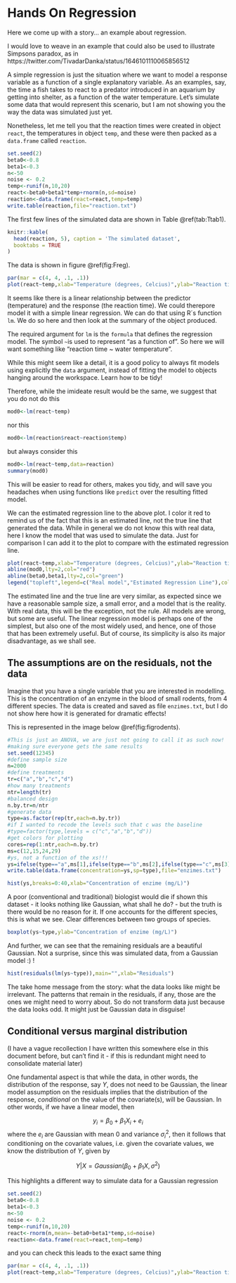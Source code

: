 # Hands On Regression {#handson}

Here we come up with a story... an example about regression.

I would love to weave in an example that could also be used to illustrate Simpsons paradox, as in https://twitter.com/TivadarDanka/status/1646101110065856512

A simple regression is just the situation where we want to model a response variable as a function of a single explanatory variable. As an examples, say, the time a fish takes to react to a predator introduced in an aquarium by getting into shelter, as a function of the water temperature. Let's simulate some data that would represent this scenario, but I am not showing you the way the data was simulated just yet.

Nonetheless, let me tell you that the reaction times were created in object `react`, the temperatures in object `temp`, and these were then packed as a `data.frame` called `reaction`.

```r
set.seed(2)
beta0<-0.8
beta1<-0.3
n<-50
noise <- 0.2
temp<-runif(n,10,20)
react<-beta0+beta1*temp+rnorm(n,sd=noise)
reaction<-data.frame(react=react,temp=temp)
write.table(reaction,file="reaction.txt")
```

The first few lines of the simulated data are shown in Table \@ref(tab:Ttab1).

```r
knitr::kable(
  head(reaction, 5), caption = 'The simulated dataset',
  booktabs = TRUE
)
```

The data is shown in figure \@ref(fig:Freg).


```r
par(mar = c(4, 4, .1, .1))
plot(react~temp,xlab="Temperature (degrees, Celcius)",ylab="Reaction time (seconds)")
```

It seems like there is a linear relationship between the predictor (temperature) and the response (the reaction time). We could therepore model it with a simple linear regression. We can do that using R´s function `lm`. We do so here and then look at the summary of the object produced. 

The required argument for `lm` is the `formula` that defines the regression model. The symbol `~`is used to represent "as a function of". So here we will want something like "reaction time ~ water temperature".

While this might seem like a detail, it is a good policy to always fit models using explicitly the `data` argument, instead of fitting the model to objects hanging around the workspace. Learn how to be tidy!

Therefore, while the imideate result would be the same, we suggest that you do not do this

```r
mod0<-lm(react~temp)
```

nor this

```r
mod0<-lm(reaction$react~reaction$temp)
```

but always consider this

```r
mod0<-lm(react~temp,data=reaction)
summary(mod0)
```

This will be easier to read for others, makes you tidy, and will save you headaches when using functions like `predict` over the resulting fitted model.

We can the estimated regression line to the above plot. I color it red to remind us of the fact that this is an estimated line, not the true line that generated the data. While in general we do not know this with real data, here I know the model that was used to simulate the data. Just for comparison I can add it to the plot to compare with the estimated regression line.


```r
plot(react~temp,xlab="Temperature (degrees, Celcius)",ylab="Reaction time (seconds)")
abline(mod0,lty=2,col="red")
abline(beta0,beta1,lty=2,col="green")
legend("topleft",legend=c("Real model","Estimated Regression Line"),col=c("green","red"),lty=2, inset=0.05)
```

The estimated line and the true line are very similar, as expected since we have a reasonable sample size, a small error, and a model that is the reality. With real data, this will be the exception, not the rule. All models are wrong, but some are useful. The linear regression model is perhaps one of the simplest, but also one of the most widely used, and hence, one of those that has been extremely useful. But of course, its simplicity is also its major disadvantage, as we shall see.

## The assumptions are on the residuals, not the data

Imagine that you have a single variable that you are interested in modelling. This is the concentration of an enzyme in the blood of small rodents, from 4 different species. The data is created and saved as file `enzimes.txt`, but I do not show here how it is generated for dramatic effects!

This is represented in the image below \@ref(fig:figrodents).

```r
#This is just an ANOVA, we are just not going to call it as such now!
#making sure everyone gets the same results
set.seed(12345)
#define sample size
n=2000
#define treatments
tr=c("a","b","c","d")
#how many treatments
ntr=length(tr)
#balanced design
n.by.tr=n/ntr
#generate data
type=as.factor(rep(tr,each=n.by.tr))
#if I wanted to recode the levels such that c was the baseline
#type=factor(type,levels = c("c","a","b","d"))
#get colors for plotting
cores=rep(1:ntr,each=n.by.tr)
ms=c(12,15,24,29)
#ys, not a function of the xs!!!
ys=ifelse(type=="a",ms[1],ifelse(type=="b",ms[2],ifelse(type=="c",ms[3],ms[4])))+rnorm(n,0,3)
write.table(data.frame(concentration=ys,sp=type),file="enzimes.txt")
```

```r
hist(ys,breaks=0:40,xlab="Concentration of enzime (mg/L)")
```

A poor (conventional and traditional) biologist would die if shown this dataset - it looks nothing like Gaussian, what shall he do? - but the truth is there would be no reason for it. If one accounts for the different species, this is what we see. Clear differences between two groups of species. 

```r
boxplot(ys~type,ylab="Concentration of enzime (mg/L)")
```

And further, we can see that the remaining residuals are a beautiful Gaussian. Not a surprise, since this was simulated data, from a Gaussian model :) !

```r
hist(residuals(lm(ys~type)),main="",xlab="Residuals")
```

The take home message from the story: what the data looks like might be irrelevant. The patterns that remain in the residuals, if any, those are the ones we might need to worry about. So do not transform data just because the data looks odd. It might just be Gaussian data in disguise!

## Conditional versus marginal distribution

(I have a vague recollection I have written this somewhere else in this document before, but can't find it - if this is redundant might need to consolidate material later)

One fundamental aspect is that while the data, in other words, the distribution of the response, say $Y$, does not need to be Gaussian, the linear model assumption on the residuals implies that the distribution of the response, *conditional* on the value of the covariate(s), will be Gaussian. In other words, if we have a linear model, then

$$ y_i=\beta_0+\beta_1 X_i+e_i$$
where the $e_i$ are Gaussian with mean 0 and variance $\sigma^2_i$, then it follows that conditioning on the covariate values, i.e. given the covariate values, we know the distribution of $Y$, given by


$$Y|X=Gaussian(\beta_0+\beta_1 X,\sigma^2)$$

This highlights a different way to simulate data for a Gaussian regression


```r
set.seed(2)
beta0<-0.8
beta1<-0.3
n<-50
noise <- 0.2
temp<-runif(n,10,20)
react<-rnorm(n,mean=-beta0+beta1*temp,sd=noise)
reaction<-data.frame(react=react,temp=temp)
```

and you can check this leads to the exact same thing

```r
par(mar = c(4, 4, .1, .1))
plot(react~temp,xlab="Temperature (degrees, Celcius)",ylab="Reaction time (seconds)")
```
